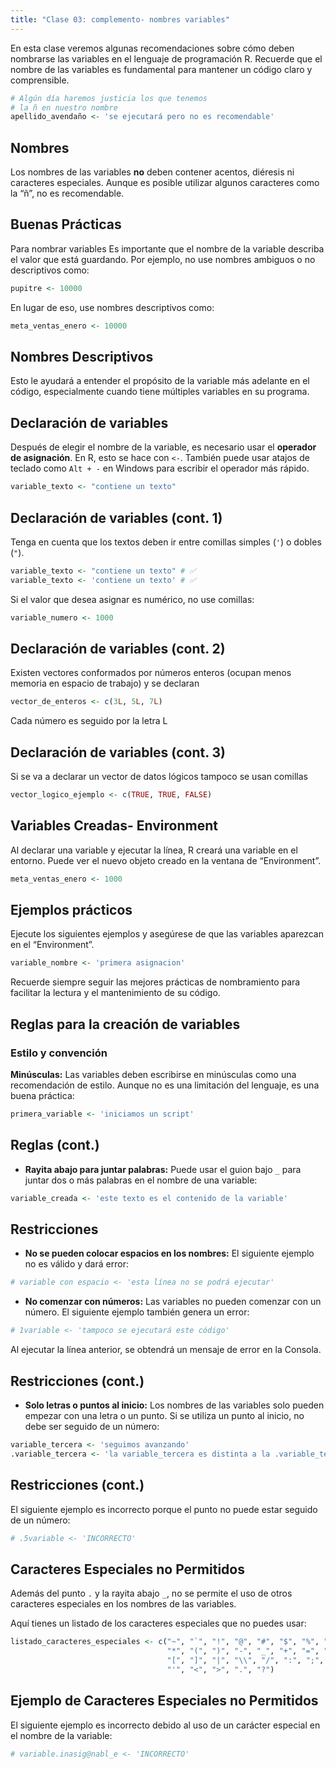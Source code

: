 ```yaml
---
title: "Clase 03: complemento- nombres variables"
---
```


En esta clase veremos algunas recomendaciones sobre cómo deben nombrarse las variables en el lenguaje de programación R. Recuerde que el nombre de las variables es fundamental para mantener un código claro y comprensible.

```r
# Algún día haremos justicia los que tenemos 
# la ñ en nuestro nombre
apellido_avendaño <- 'se ejecutará pero no es recomendable'
```

## Nombres

Los nombres de las variables **no** deben contener acentos, diéresis ni caracteres especiales. Aunque es posible utilizar algunos caracteres como la "ñ", no es recomendable.

## Buenas Prácticas 

Para nombrar variables Es importante que el nombre de la variable describa el valor que está guardando. Por ejemplo, no use nombres ambiguos o no descriptivos como:

```r
pupitre <- 10000

```

En lugar de eso, use nombres descriptivos como:

```r
meta_ventas_enero <- 10000


```

## Nombres Descriptivos

Esto le ayudará a entender el propósito de la variable más adelante en el código, especialmente cuando tiene múltiples variables en su programa.

## Declaración de variables

Después de elegir el nombre de la variable, es necesario usar el **operador de asignación**. En R, esto se hace con `<-`. También puede usar atajos de teclado como `Alt + -` en Windows para escribir el operador más rápido.

```r
variable_texto <- "contiene un texto"

```

## Declaración de variables (cont. 1)

Tenga en cuenta que los textos deben ir entre comillas simples (`'`) o dobles (`"`).

```r
variable_texto <- "contiene un texto" # ✅
variable_texto <- 'contiene un texto' # ✅
```

Si el valor que desea asignar es numérico, no use comillas:

```r
variable_numero <- 1000

```

## Declaración de variables (cont. 2)

Existen vectores conformados por números enteros (ocupan menos memoria en espacio de trabajo) y se declaran

```r
vector_de_enteros <- c(3L, 5L, 7L)
```

Cada número es seguido por la letra L

## Declaración de variables (cont. 3)

Si se va a declarar un vector de datos lógicos tampoco se usan comillas

```r
vector_logico_ejemplo <- c(TRUE, TRUE, FALSE)
```

## Variables Creadas- Environment

Al declarar una variable y ejecutar la línea, R creará una variable en el entorno. Puede ver el nuevo objeto creado en la ventana de "Environment".

```r
meta_ventas_enero <- 1000
```

## Ejemplos prácticos

Ejecute los siguientes ejemplos y asegúrese de que las variables aparezcan en el "Environment".

```r
variable_nombre <- 'primera asignacion'
```

Recuerde siempre seguir las mejores prácticas de nombramiento para facilitar la lectura y el mantenimiento de su código.

## Reglas para la creación de variables

### Estilo y convención

**Minúsculas:** Las variables deben escribirse en minúsculas como una recomendación de estilo. Aunque no es una limitación del lenguaje, es una buena práctica:

```r
primera_variable <- 'iniciamos un script'


```

## Reglas (cont.)

-   **Rayita abajo para juntar palabras:** Puede usar el guion bajo `_` para juntar dos o más palabras en el nombre de una variable:

```r
variable_creada <- 'este texto es el contenido de la variable'
```

## Restricciones

-   **No se pueden colocar espacios en los nombres:** El siguiente ejemplo no es válido y dará error:

```r
# variable con espacio <- 'esta línea no se podrá ejecutar'

```

-   **No comenzar con números:** Las variables no pueden comenzar con un número. El siguiente ejemplo también genera un error:

```r
# 1variable <- 'tampoco se ejecutará este código'
```

Al ejecutar la línea anterior, se obtendrá un mensaje de error en la Consola.

## Restricciones (cont.)

-   **Solo letras o puntos al inicio:** Los nombres de las variables solo pueden empezar con una letra o un punto. Si se utiliza un punto al inicio, no debe ser seguido de un número:

```r
variable_tercera <- 'seguimos avanzando'
.variable_tercera <- 'la variable_tercera es distinta a la .variable_tercera, son dos nombres distintos'

```

## Restricciones (cont.) 

El siguiente ejemplo es incorrecto porque el punto no puede estar seguido de un número:

```r
# .5variable <- 'INCORRECTO'

```

## Caracteres Especiales no Permitidos

Además del punto `.` y la rayita abajo `_`, no se permite el uso de otros caracteres especiales en los nombres de las variables.

Aquí tienes un listado de los caracteres especiales que no puedes usar:

```r
listado_caracteres_especiales <- c("~", "`", "!", "@", "#", "$", "%", "^", "&", 
                                   "*", "(", ")", "-", "_", "+", "=", "{", "}", 
                                   "[", "]", "|", "\\", "/", ":", ";", "\"", 
                                   "'", "<", ">", ".", "?")

```

## Ejemplo de Caracteres Especiales no Permitidos

El siguiente ejemplo es incorrecto debido al uso de un carácter especial en el nombre de la variable:

```r
# variable.inasig@nabl_e <- 'INCORRECTO'

```
